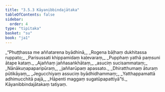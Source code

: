 ```yaml
---
title: "3.5.3 Kāyanibbindajātaka"
tableOfContents: false
sidebar:
  order: 4
type: "tipitaka"
basket: "su"
book: "ja1"
---
```



<DynamicBreadcrumb />

<Division number="127" book="ja1" bookNo="22" page="255">

<Paragraph number="846" type="verses" book="ja1">
_“Phuṭṭhassa me aññatarena byādhinā,_  
_Rogena bāḷhaṃ dukhitassa ruppato;_  
_Parisussati khippamidaṃ kaḷevaraṃ,_  
_Pupphaṃ yathā paṃsuni ātape kataṃ._  

</Paragraph>

</Division>
<Division number="128" book="ja1" bookNo="22" page="255">

<Paragraph number="847" type="verses" book="ja1">
_Ajaññaṃ jaññasaṅkhātaṃ,_  
_asuciṃ sucisammataṃ;_  
_Nānākuṇapaparipūraṃ,_  
_jaññarūpaṃ apassato._  

</Paragraph>

</Division>
<Division number="129" book="ja1" bookNo="22" page="255">

<Paragraph number="848" type="verses" book="ja1">
_Dhiratthumaṃ āturaṃ pūtikāyaṃ,_  
_Jegucchiyaṃ assuciṃ byādhidhammaṃ;_  
_Yatthappamattā adhimucchitā pajā,_  
_Hāpenti maggaṃ sugatūpapattiyā”ti._  


</Paragraph>
</Division>

<Paragraph number="849" type="center" book="ja1">
Kāyanibbindajātakaṃ tatiyaṃ.
</Paragraph>